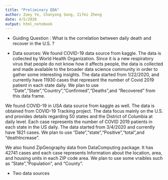 ```yaml
---
title: "Preliminary EDA"
author: Zoey Ye, Chanyong Song, Zifei Zheng
date: 4/5/2020
output: html_notebook
---
```


* Guiding Question : What is the correlation between daily death and recover in the U.S. ?

* Data sources: 
We found COVID-19 data source from kaggle. The data is collected by World Health Organization. Since it is a new respiratory virus that people do not know how it affects people, the data is collected and made available to the broader data science community in order to gather some interesting insights. The data started from 1/22/2020, and currently have 11930 cases that represent the number of Covid 2019 patient in each state daily. We plan to use "Date","State","Country","Confirmed","Deaths",and "Recovered" from this data frame.

We found COVID-19 in USA data source from kaggle as well. The data is obtained from COVID-19 Tracking project. The data focus mainly on the U.S. and provides details regarding 50 states and the District of Columbia at daily level. Each case represents the number of COVID 2019 patients in each state in the US daily. The data started from 3/4/2020 and currently have 1821 cases. We plan to use "Date","state","Positive","total",and "deathIncrease".

We also found ZipGeography data from DataComputing package. It has 42741 cases and each case represents Information about the location, area, and housing units in each ZIP code area. We plan to use some vraibles such as "State","Population", and "County".


* Two data sources
```r

```